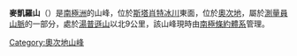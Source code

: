 {{unreferenced|time=2013-10-27T04:46:39+00:00}}
{{coord|81|45|S|159|48|E|source:GNIS|display=title}}

'''麥凱羅山'''（{{lang-en|Mount McKerrow}}）是[[南極洲|南極洲]]的山峰，位於[[斯塔肖特冰川|斯塔肖特冰川]]東面，位於[[奧次地|奧次地]]，屬於[[測量員山脈|測量員山脈]]的一部分，處於[[湯普遜山|湯普遜山]]以北9公里，該山峰現時由[[南極條約體系|南極條約體系]]管理。

{{DEFAULTSORT:Mount McKerrow}}
[[Category:奧次地山峰|Category:奧次地山峰]]


{{OatesLand-geo-stub}}